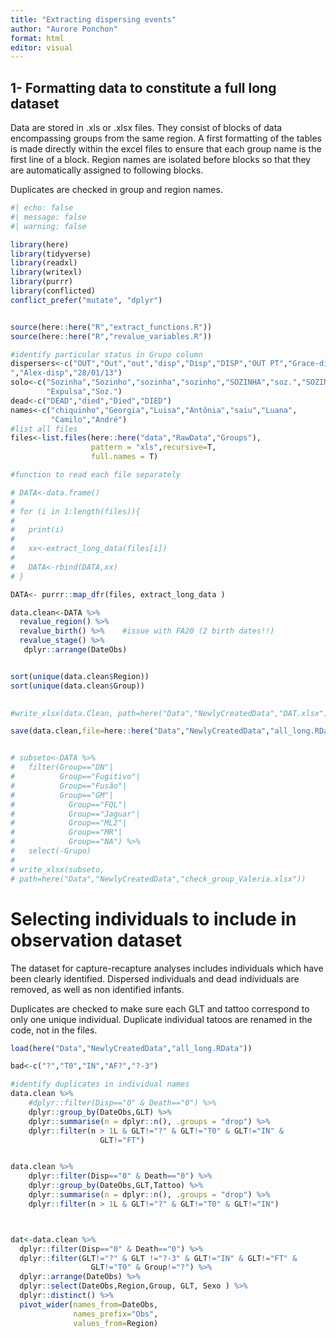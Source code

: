 ```yaml
---
title: "Extracting dispersing events"
author: "Aurore Ponchon"
format: html
editor: visual
---
```


## 1- Formatting data to constitute a full long dataset

Data are stored in .xls or .xlsx files. They consist of blocks of data encompassing groups from the same region. A first formatting of the tables is made directly within the excel files to ensure that each group name is the first line of a block. Region names are isolated before blocks so that they are automatically assigned to following blocks.

Duplicates are checked in group and region names.

```r
#| echo: false
#| message: false
#| warning: false

library(here)
library(tidyverse)
library(readxl)
library(writexl)
library(purrr)
library(conflicted)
conflict_prefer("mutate", "dplyr")


source(here::here("R","extract_functions.R"))
source(here::here("R","revalue_variables.R"))

#identify particular status in Grupo column
dispersers<-c("OUT","Out","out","disp","Disp","DISP","OUT PT","Grace-disp
","Alex-disp","28/01/13")
solo<-c("Sozinha","Sozinho","sozinha","sozinho","SOZINHA","soz.","SOZINHO",
        "Expulsa","Soz.")
dead<-c("DEAD","died","Died","DIED")
names<-c("chiquinho","Georgia","Luisa","Antônia","saiu","Luana",
         "Camilo","André")
#list all files
files<-list.files(here::here("data","RawData","Groups"),
                  pattern = "xls",recursive=T,
                  full.names = T)

#function to read each file separately

# DATA<-data.frame()
# 
# for (i in 1:length(files)){
#   
#   print(i)
#   
#   xx<-extract_long_data(files[i])
#   
#   DATA<-rbind(DATA,xx)
# }

DATA<- purrr::map_dfr(files, extract_long_data )

data.clean<-DATA %>% 
  revalue_region() %>% 
  revalue_birth() %>%    #issue with FA20 (2 birth dates!!)
  revalue_stage() %>% 
   dplyr::arrange(DateObs)


sort(unique(data.clean$Region))
sort(unique(data.clean$Group))
  

#write_xlsx(data.Clean, path=here("Data","NewlyCreatedData","DAT.xlsx"))

save(data.clean,file=here::here("Data","NewlyCreatedData","all_long.RData"))


# subseto<-DATA %>% 
#   filter(Group=="DN"|
#          Group=="Fugitivo"|
#          Group=="Fusão"|
#          Group=="GM"|
#            Group=="FQL"|
#            Group=="Jaguar"|
#            Group=="ML2"|
#            Group=="MR"|
#            Group=="NA") %>% 
#   select(-Grupo)
# 
# write_xlsx(subseto,
# path=here("Data","NewlyCreatedData","check_group_Valeria.xlsx"))
```

# Selecting individuals to include in observation dataset

The dataset for capture-recapture analyses includes individuals which have been clearly identified. Dispersed individuals and dead individuals are removed, as well as non identified infants.

Duplicates are checked to make sure each GLT and tattoo correspond to only one unique individual. Duplicate individual tatoos are renamed in the code, not in the files.

```r

load(here("Data","NewlyCreatedData","all_long.RData"))

bad<-c("?","T0","IN","AF?","?-3")

#identify duplicates in individual names
data.clean %>%
    #dplyr::filter(Disp=="0" & Death=="0") %>% 
    dplyr::group_by(DateObs,GLT) %>%
    dplyr::summarise(n = dplyr::n(), .groups = "drop") %>%
    dplyr::filter(n > 1L & GLT!="?" & GLT!="T0" & GLT!="IN" & 
                    GLT!="FT")


data.clean %>%
    dplyr::filter(Disp=="0" & Death=="0") %>% 
    dplyr::group_by(DateObs,GLT,Tattoo) %>%
    dplyr::summarise(n = dplyr::n(), .groups = "drop") %>%
    dplyr::filter(n > 1L & GLT!="?" & GLT!="T0" & GLT!="IN")



dat<-data.clean %>% 
  dplyr::filter(Disp=="0" & Death=="0") %>% 
  dplyr::filter(GLT!="?" & GLT !="?-3" & GLT!="IN" & GLT!="FT" &
                  GLT!="T0" & Group!="?") %>% 
  dplyr::arrange(DateObs) %>% 
  dplyr::select(DateObs,Region,Group, GLT, Sexo ) %>% 
  dplyr::distinct() %>% 
  pivot_wider(names_from=DateObs,
              names_prefix="Obs",
              values_from=Region)

```
